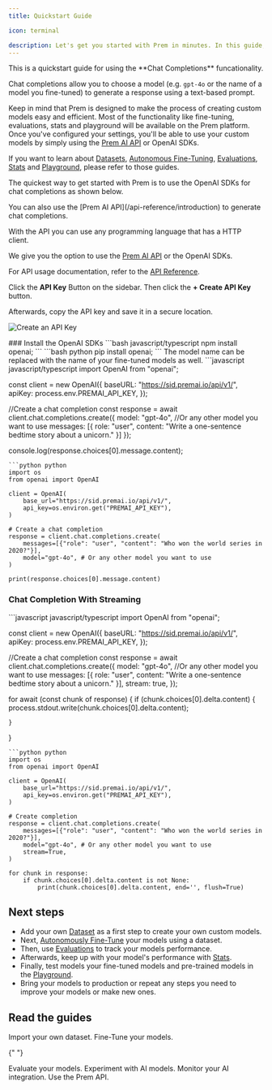 ```yaml
---
title: Quickstart Guide

icon: terminal

description: Let's get you started with Prem in minutes. In this guide, we'll show you how to use the **Chat Completions** funcationality. 
---
```

<Note>
This is a quickstart guide for using the **Chat Completions** funcationality. 

Chat completions allow you to choose a model (e.g. `gpt-4o` or the name of a model you fine-tuned) to generate a response using a text-based prompt.

Keep in mind that Prem is designed to make the process of creating custom models easy and efficient. Most of the functionality like fine-tuning, evaluations, stats and playground will be available on the Prem platform. Once you've configured your settings, you'll be able to use your custom models by simply using the [Prem AI API](/api-reference/introduction) or OpenAI SDKs.

If you want to learn about [Datasets](/datasets/overview), [Autonomous Fine-Tuning](/finetuning/overview), [Evaluations](/evaluations/overview), [Stats](/stats/overview) and [Playground](/playground/overview), please refer to those guides.
</Note>


The quickest way to get started with Prem is to use the OpenAI SDKs for chat completions as shown below.

<Note>
You can also use the [Prem AI API](/api-reference/introduction) to generate chat completions. 

With the API you can use any programming language that has a HTTP client.

We give you the option to use the [Prem AI API](/api-reference/introduction) or the OpenAI SDKs.
 
For API usage documentation, refer to the [API Reference](/api-reference/introduction).
</Note>

<Steps>
<Step title="Create an API Key 🔑">

Click the **API Key** Button on the sidebar. Then click the **+ Create API Key** button. 

Afterwards, copy the API key and save it in a secure location.

<img
  src="https://static.premai.io/prem-saas-docs/get-started/quick-start/create-api-key.gif"
  alt="Create an API Key"
/>



</Step>

<Step title="Install the OpenAI SDKs">
### Install the OpenAI SDKs
<CodeGroup>
```bash javascript/typescript
npm install openai;
```
```bash python
pip install openai;
```
</CodeGroup>
</Step>

<Step title="Perfrom A Chat Completion">
<Note>
The model name can be replaced with the name of your fine-tuned models as well.
</Note>                      
<CodeGroup>
```javascript javascript/typescript
import OpenAI from "openai";

const client = new OpenAI({
    baseURL: "https://sid.premai.io/api/v1/",
    apiKey: process.env.PREMAI_API_KEY,
});

//Create a chat completion
const response = await client.chat.completions.create({
    model: "gpt-4o", //Or any other model you want to use
    messages: [{ role: "user", content: "Write a one-sentence bedtime story about a unicorn." }]
});

console.log(response.choices[0].message.content);
```
```python python
import os
from openai import OpenAI

client = OpenAI(
    base_url="https://sid.premai.io/api/v1/",
    api_key=os.environ.get("PREMAI_API_KEY"),
)

# Create a chat completion
response = client.chat.completions.create(
    messages=[{"role": "user", "content": "Who won the world series in 2020?"}],
    model="gpt-4o", # Or any other model you want to use
)

print(response.choices[0].message.content)
```
</CodeGroup>

### Chat Completion With Streaming
<CodeGroup>
```javascript javascript/typescript
import OpenAI from "openai";

const client = new OpenAI({
    baseURL: "https://sid.premai.io/api/v1/",
    apiKey: process.env.PREMAI_API_KEY,
});

//Create a chat completion
const response = await client.chat.completions.create({
    model: "gpt-4o", //Or any other model you want to use
    messages: [{ role: "user", content: "Write a one-sentence bedtime story about a unicorn." }],
    stream: true,
});

for await (const chunk of response) {
    if (chunk.choices[0].delta.content) {
        process.stdout.write(chunk.choices[0].delta.content);
        
    }
}
```
```python python
import os
from openai import OpenAI

client = OpenAI(
    base_url="https://sid.premai.io/api/v1/",
    api_key=os.environ.get("PREMAI_API_KEY"),
)

# Create completion
response = client.chat.completions.create(
    messages=[{"role": "user", "content": "Who won the world series in 2020?"}],
    model="gpt-4o", # Or any other model you want to use
    stream=True,
)

for chunk in response:
    if chunk.choices[0].delta.content is not None:
        print(chunk.choices[0].delta.content, end='', flush=True)
```
</CodeGroup>
</Step>
</Steps>



## Next steps

- Add your own [Dataset](/datasets/overview) as a first step to create your own custom models.
- Next, [Autonomously Fine-Tune](/finetuning/overview) your models using a dataset.
- Then, use [Evaluations](/evaluations/overview) to track your models performance.
- Afterwards, keep up with your model's performance with [Stats](/stats/overview).
- Finally, test models your fine-tuned models and pre-trained models in the [Playground](/playground/overview).
- Bring your models to production or repeat any steps you need to improve your models or make new ones.

## Read the guides

<CardGroup cols={3}>
<Card title="Datasets" icon="database" href="/datasets/overview">
  Import your own dataset.
</Card>


<Card title="Autonomous Fine-Tuning" icon="robot" href="/finetuning/overview">
    Fine-Tune your models.
</Card>

{" "}

<Card title="Evaluations" icon="flask" href="/evaluations/overview">
    Evaluate your models.
</Card>

</CardGroup>

<CardGroup cols={3}>
  <Card title="Playground" icon="play" href="/playground/overview">
    Experiment with AI models.
  </Card>
  <Card title="Stats" icon="chart-line" href="/stats/overview">
    Monitor your AI integration.
  </Card>
  <Card title="API" icon="code" href="/api-reference/introduction">
    Use the Prem API.
  </Card>
</CardGroup>


